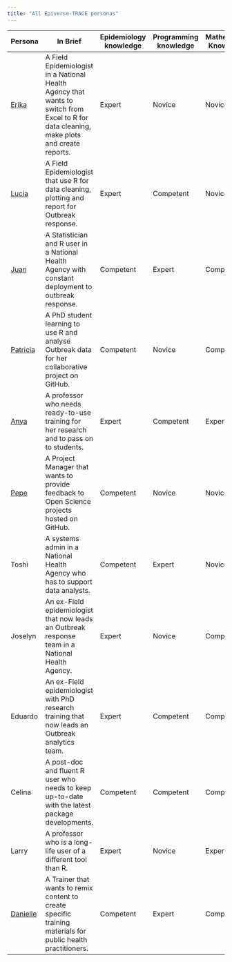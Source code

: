 ```yaml
---
title: "All Epiverse-TRACE personas"
---
```


| Persona                              | In Brief                                                                                                                                 | Epidemiology knowledge | Programming knowledge | Mathematics Knowledge |
|--------|-----------------------------|-------------|-------------|-------------|
| [Erika](erika-sanitaria.qmd)        | A Field Epidemiologist in a National Health Agency that wants to switch from Excel to R for data cleaning, make plots and create reports. | Expert                 | Novice                | Novice                |
| [Lucia](lucia-outbreaks.qmd)        | A Field Epidemiologist that use R for data cleaning, plotting and report for Outbreak response.                                           | Expert                 | Competent             | Novice                |
| [Juan](juan-datero.qmd)             | A Statistician and R user in a National Health Agency with constant deployment to outbreak response.                                     | Competent              | Expert                | Competent             |
| [Patricia](patricia-discoverer.qmd) | A PhD student learning to use R and analyse Outbreak data for her collaborative project on GitHub.                                                       | Competent              | Novice                | Competent             |
| [Anya](anya-academica.qmd)          | A professor who needs ready-to-use training for her research and to pass on to students.                                                 | Expert                 | Competent             | Expert                |
| [Pepe](pepe-openmanager.qmd)        | A Project Manager that wants to provide feedback to Open Science projects hosted on GitHub.                                               | Competent              | Novice                | Novice                |
| Toshi                                | A systems admin in a National Health Agency who has to support data analysts.                                                            | Competent              | Expert                | Novice                |
| Joselyn                              | An ex-Field epidemiologist that now leads an Outbreak response team in a National Health Agency.                                          | Expert                 | Novice                | Competent             |
| Eduardo                              | An ex-Field epidemiologist with PhD research training that now leads an Outbreak analytics team.                                          | Expert                 | Competent             | Competent             |
| Celina                               | A post-doc and fluent R user who needs to keep up-to-date with the latest package developments.                                           | Competent              | Competent             | Competent             |
| Larry                                | A professor who is a long-life user of a different tool than R.                                                                           | Expert                 | Novice                | Expert                |
| [Danielle](danielle-entretrainer.qmd)                               | A Trainer that wants to remix content to create specific training materials for public health practitioners.                              | Competent              | Expert                | Competent             |
